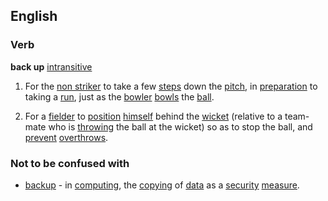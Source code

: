 ==English==
===Verb===
'''back up''' [[intransitive]]
# {{Cricket}} For the [[non striker]] to take a few [[step]]s down the [[pitch]], in [[preparation]] to taking a [[run]], just as the [[bowler]] [[bowl]]s the [[ball]].
# {{Cricket}} For a [[fielder]] to [[position]] [[himself]] behind the [[wicket]] (relative to a team-mate who is [[throw]]ing the ball at the wicket) so as to stop the ball, and [[prevent]] [[overthrow]]s.
===Not to be confused with===
*[[backup]] - in [[computing]], the [[copying]] of [[data]] as a [[security]] [[measure]].